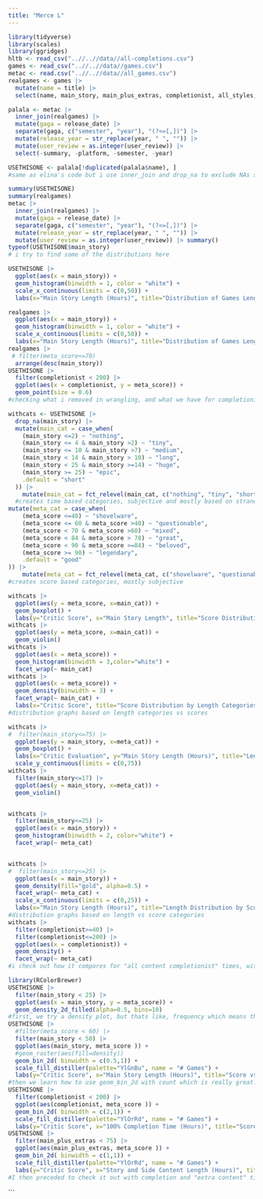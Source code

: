 ```yaml
---
title: "Merce L"
---
```



```r
library(tidyverse)
library(scales)
library(ggridges)
hltb <- read_csv("..//..//data//all-completions.csv")
games <- read_csv("..//..//data//games.csv")
metac <- read.csv("..//..//data//all_games.csv")
realgames <- games |>
  mutate(name = title) |>
  select(name, main_story, main_plus_extras, completionist, all_styles, type, platforms, genres)

palala <- metac |>
  inner_join(realgames) |>
  mutate(gaga = release_date) |>
  separate(gaga, c("semester", "year"), "(?<=[,])") |>
  mutate(release_year = str_replace(year, " ", "")) |>
  mutate(user_review = as.integer(user_review)) |>
  select(-summary, -platform, -semester, -year) 

USETHISONE <- palala[!duplicated(palala$name), ]
#same as elina's code but i use inner_join and drop_na to exclude NAs so that my categories work properly
```
```r
summary(USETHISONE)
summary(realgames)
metac |>
  inner_join(realgames) |>
  mutate(gaga = release_date) |>
  separate(gaga, c("semester", "year"), "(?<=[,])") |>
  mutate(release_year = str_replace(year, " ", "")) |>
  mutate(user_review = as.integer(user_review)) |> summary()
typeof(USETHISONE$main_story)
# i try to find some of the distributions here
```
```r
USETHISONE |>
  ggplot(aes(x = main_story)) +
  geom_histogram(binwidth = 1, color = "white") +
  scale_x_continuous(limits = c(0,50)) +
  labs(x="Main Story Length (Hours)", title="Distribution of Games Lengths (post-join and wrangling)")

realgames |>
  ggplot(aes(x = main_story)) +
  geom_histogram(binwidth = 1, color = "white") +
  scale_x_continuous(limits = c(0,50)) +
  labs(x="Main Story Length (Hours)", title="Distribution of Games Lengths (pre-join)")
realgames |>
 # filter(meta_score<=70) 
  arrange(desc(main_story))
USETHISONE |>
  filter(completionist < 200) |>
  ggplot(aes(x = completionist, y = meta_score)) +
  geom_point(size = 0.6) 
#checking what i removed in wrangling, and what we have for completionist
```

```r
withcats <- USETHISONE |>
  drop_na(main_story) |>
  mutate(main_cat = case_when(
    (main_story <=2) ~ "nothing",
    (main_story <= 4 & main_story >2) ~ "tiny",
    (main_story <= 10 & main_story >7) ~ "medium",
    (main_story < 14 & main_story > 10) ~ "long",
    (main_story < 25 & main_story >=14) ~ "huge",
    (main_story >= 25) ~ "epic",
    .default = "short"
  )) |>
    mutate(main_cat = fct_relevel(main_cat, c("nothing", "tiny", "short", "medium", "long", "huge", "epic"))) |>
  #creates time based categories, subjective and mostly based on strandard distribution quantiles
mutate(meta_cat = case_when(
    (meta_score <=40) ~ "shovelware",
    (meta_score <= 60 & meta_score >40) ~ "questionable",
    (meta_score < 70 & meta_score >60) ~ "mixed",
    (meta_score < 84 & meta_score > 78) ~ "great",
    (meta_score < 90 & meta_score >=84) ~ "beloved",
    (meta_score >= 90) ~ "legendary",
    .default = "good"
)) |>
    mutate(meta_cat = fct_relevel(meta_cat, c("shovelware", "questionable", "mixed", "good", "great", "beloved", "legendary")))
#creates score based categories, mostly subjective

withcats |>
  ggplot(aes(y = meta_score, x=main_cat)) +
  geom_boxplot() +
  labs(y="Critic Score", x="Main Story Length", title="Score Distribution by Length Categories")
withcats |>
  ggplot(aes(y = meta_score, x=main_cat)) +
  geom_violin() 
withcats |>
  ggplot(aes(x = meta_score)) +
  geom_histogram(binwidth = 3,color="white") +
  facet_wrap(~ main_cat)
withcats |>
  ggplot(aes(x = meta_score)) +
  geom_density(binwidth = 3) +
  facet_wrap(~ main_cat) +
  labs(x="Critic Score", title="Score Distribution by Length Categories")
#distribution graphs based on length categories vs scores


```
```r
withcats |>
#  filter(main_story<=75) |>
  ggplot(aes(y = main_story, x=meta_cat)) +
  geom_boxplot() +
  labs(x="Critic Evaluation", y="Main Story Length (Hours)", title="Length Distribution by Score Categories") +
  scale_y_continuous(limits = c(0,75))
withcats |>
  filter(main_story<=17) |>
  ggplot(aes(y = main_story, x=meta_cat)) +
  geom_violin() 


withcats |>
  filter(main_story<=25) |>
  ggplot(aes(x = main_story)) +
  geom_histogram(binwidth = 2, color="white") +
  facet_wrap(~ meta_cat)


withcats |>
#  filter(main_story<=25) |>
  ggplot(aes(x = main_story)) +
  geom_density(fill="gold", alpha=0.5) +
  facet_wrap(~ meta_cat) +
  scale_x_continuous(limits = c(0,25)) +
  labs(x="Main Story Length (Hours)", title="Length Distribution by Score Categories")
#distribution graphs based on length vs score categories
withcats |>
  filter(completionist>=40) |>
  filter(completionist<=200) |>
  ggplot(aes(x = completionist)) +
  geom_density() +
  facet_wrap(~ meta_cat)
#i check out how it compares for "all content completionist" times, within a certain range. there is a big range and so all this data has to be suited into a certain range to make any sense
```


```r
library(RColorBrewer)
USETHISONE |>
  filter(main_story < 25) |>
  ggplot(aes(x = main_story, y = meta_score)) +
  geom_density_2d_filled(alpha=0.5, bins=10) 
#first, we try a density plot, but thats like, frequency which means that the score groups overpower everything
USETHISONE |>
  #filter(meta_score < 60) |>
  filter(main_story < 50) |>
  ggplot(aes(main_story, meta_score )) +
  #geom_raster(aes(fill=density))
  geom_bin_2d( binwidth = c(0.5,1)) +
  scale_fill_distiller(palette="YlGnBu", name = "# Games") +
  labs(y="Critic Score", x="Main Story Length (Hours)", title="Score vs. Main Story Length")
#then we learn how to use geom_bin_2d with count which is really great. I tried this weird raster thing but it didn't really work
USETHISONE |>
  filter(completionist < 200) |>
  ggplot(aes(completionist, meta_score )) +
  geom_bin_2d( binwidth = c(2,1)) +
  scale_fill_distiller(palette="YlOrRd", name = "# Games") +
  labs(y="Critic Score", x="100% Completion Time (Hours)", title="Score vs. 100% Time")
USETHISONE |>
  filter(main_plus_extras < 75) |>
  ggplot(aes(main_plus_extras, meta_score )) +
  geom_bin_2d( binwidth = c(1,1)) +
  scale_fill_distiller(palette="YlOrRd", name = "# Games") +
  labs(y="Critic Score", x="Story and Side Content Length (Hours)", title="Score vs. Story + Extras Length")
#I then preceded to check it out with completion and "extra content" times, trying to fit the scale in such a way that the boxes wouldn't be stretched but would divide in weird places that would make the data look "speckled"
```
```


